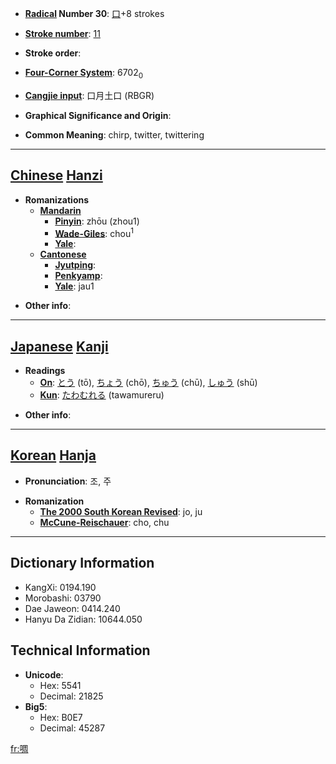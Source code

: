 * '''[[Wiktionary:Chinese radical index| Radical]] Number 30''': [[Wiktionary:Chinese radical index 口|口]]+8 strokes

* '''[[Wiktionary:Chinese total strokes index|Stroke number]]''': [[Wiktionary:Chinese total strokes index 11|11]]

* '''Stroke order''': 

* '''[[Wiktionary:Chinese four corner index|Four-Corner System]]''': 6702<sub>0</sub>

* '''[[Wiktionary:Chinese Cangjie index|Cangjie input]]''': 口月土口 (RBGR)

* '''Graphical Significance and Origin''': 

* '''Common Meaning''': chirp, twitter, twittering

----

== [[Chinese]] [[Hanzi]] ==

* '''Romanizations'''
** '''[[Mandarin]]'''
*** '''[[Pinyin]]''': zhōu (zhou1)
*** '''[[Wade-Giles]]''': chou<sup>1</sup>
*** '''[[Yale]]''': 
** '''[[Cantonese]]'''
*** '''[[Jyutping]]''':
*** '''[[Penkyamp]]''': 
*** '''[[Yale]]''': jau1

* '''Other info''': 

----

== [[Japanese]] [[Kanji]] ==

* '''Readings'''
** '''[[On]]''': [[とう]] (tō), [[ちょう]] (chō), [[ちゅう]] (chū), [[しゅう]] (shū)
** '''[[Kun]]''': [[たわむれる]] (tawamureru)

* '''Other info''':  

----

== [[Korean]] [[Hanja]] ==

* '''Pronunciation''': 조, 주

* '''Romanization'''
** '''[[The 2000 South Korean Revised Romanization|The 2000 South Korean Revised]]''': jo, ju
** '''[[McCune-Reischauer]]''': cho, chu

----

== Dictionary Information ==

* KangXi: 0194.190
* Morobashi: 03790
* Dae Jaweon: 0414.240
* Hanyu Da Zidian: 10644.050

== Technical Information ==

* '''Unicode''':
** Hex: 5541
** Decimal: 21825
* '''Big5''':
** Hex: B0E7
** Decimal: 45287

[[fr:啁]]